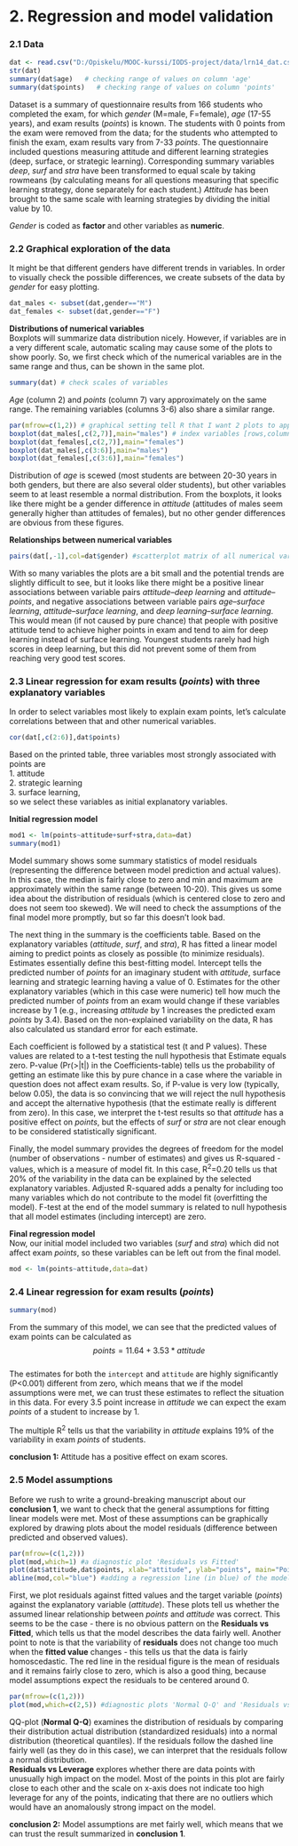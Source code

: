# 2. Regression and model validation

### 2.1 Data 
```r
dat <- read.csv("D:/Opiskelu/MOOC-kurssi/IODS-project/data/lrn14_dat.csv") 
str(dat)
summary(dat$age)   # checking range of values on column 'age'
summary(dat$points)   # checking range of values on column 'points'
```
Dataset is a summary of questionnaire results from 166 students who completed the exam, for which *gender* (M=male, F=female), *age* (17-55 years), and exam results (*points*) is known. The students with 0 points from the exam were removed from the data; for the students who attempted to finish the exam, exam results vary from 7-33 *points*. The questionnaire included questions measuring attitude and different learning strategies (deep, surface, or strategic learning). Corresponding summary variables *deep*, *surf* and *stra* have been transformed to equal scale by taking rowmeans (by calculating means for all questions measuring that specific learning strategy, done separately for each student.) *Attitude* has been brought to the same scale with learning strategies by dividing the initial value by 10.  

*Gender* is coded as **factor** and other variables as **numeric**.

### 2.2 Graphical exploration of the data  
It might be that different genders have different trends in variables. In order to visually check the possible differences, we create subsets of the data by *gender* for easy plotting.  

```r
dat_males <- subset(dat,gender=="M")  
dat_females <- subset(dat,gender=="F")  
```  
    
**Distributions of numerical variables**  
Boxplots will summarize data distribution nicely. However, if variables are in a very different scale, automatic scaling may cause some of the plots to show poorly. So, we first check which of the numerical variables are in the same range and thus, can be shown in the same plot.  
```r
summary(dat) # check scales of variables   
```
*Age* (column 2) and *points* (column 7) vary approximately on the same range. The remaining variables (columns 3-6) also share a similar range.  
```r
par(mfrow=c(1,2)) # graphical setting tell R that I want 2 plots to appear side by side
boxplot(dat_males[,c(2,7)],main="males") # index variables [rows,columns] are used to specify that in this plot, we want to plot data in columns 2 and 7     
boxplot(dat_females[,c(2,7)],main="females")     
boxplot(dat_males[,c(3:6)],main="males")  
boxplot(dat_females[,c(3:6)],main="females")  
```    

Distribution of *age* is scewed (most students are between 20-30 years in both genders, but there are also several older students), but other variables seem to at least resemble a normal distribution. From the boxplots, it looks like there might be a gender difference in *attitude* (attitudes of males seem generally higher than attitudes of females), but no other gender differences are obvious from these figures.  

**Relationships between numerical variables**  
```r
pairs(dat[,-1],col=dat$gender) #scatterplot matrix of all numerical variables (excluding column 1, which is a categorical variable), points are colored according to gender  
```   
With so many variables the plots are a bit small and the potential trends are slightly difficult to see, but it looks like there might be a positive linear associations between variable pairs *attitude*--*deep learning* and *attitude*--*points*, and negative associations between variable pairs *age*--*surface learning*, *attitude*--*surface learning*, and *deep learning*--*surface learning*. This would mean (if not caused by pure chance) that people with positive attitude tend to achieve higher points in exam and tend to aim for deep learning instead of surface learning. Youngest students rarely had high scores in deep learning, but this did not prevent some of them from reaching very good test scores.  

### 2.3 Linear regression for exam results (*points*) with three explanatory variables  
In order to select variables most likely to explain exam points, let's calculate correlations between that and other numerical variables.  
```r
cor(dat[,c(2:6)],dat$points)  
```
Based on the printed table, three variables most strongly associated with points are  
  1. attitude  
  2. strategic learning  
  3. surface learning,  
so we select these variables as initial explanatory variables. 


**Initial regression model**  
```r
mod1 <- lm(points~attitude+surf+stra,data=dat)
summary(mod1)  
```  
Model summary shows some summary statistics of model residuals (representing the difference between model prediction and actual values). In this case, the median is fairly close to zero and min and maximum are approximately within the same range (between 10-20). This gives us some idea about the distribution of residuals (which is centered close to zero and does not seem too skewed). We will need to check the assumptions of the final model more promptly, but so far this doesn't look bad.  

The next thing in the summary is the coefficients table. Based on the explanatory variables (*attitude*, *surf*, and *stra*), R has fitted a linear model aiming to predict points as closely as possible (to minimize residuals). Estimates essentially define this best-fitting model. Intercept tells the predicted number of *points* for an imaginary student with *attitude*, surface learning and strategic learning having a value of 0. Estimates for the other explanatory variables (which in this case were numeric) tell how much the predicted number of *points* from an exam would change if these variables increase by 1 (e.g., increasing *attitude* by 1 increases the predicted exam *points* by 3.4). Based on the non-explained variability on the data, R has also calculated us standard error for each estimate.  

Each coefficient is followed by a statistical test (t and P values). These values are related to a t-test testing the null hypothesis that Estimate equals zero. P-value (Pr(>|t|) in the Coefficients-table) tells us the probability of getting an estimate like this by pure chance in a case where the variable in question does not affect exam results. So, if P-value is very low (typically, below 0.05), the data is so convincing that we will reject the null hypothesis and accept the alternative hypothesis (that the estimate really is different from zero). In this case, we interpret the t-test results so that *attitude* has a positive effect on *points*, but the effects of *surf* or *stra* are not clear enough to be considered statistically significant.  

Finally, the model summary provides the degrees of freedom for the model (number of observations - number of estimates) and gives us R-squared -values, which is a measure of model fit. In this case, R^2^=0.20 tells us that 20% of the variability in the data can be explained by the selected explanatory variables. Adjusted R-squared adds a penalty for including too many variables which do not contribute to the model fit (overfitting the model). F-test at the end of the model summary is related to null hypothesis that all model estimates (including intercept) are zero.  
    
**Final regression model**  
Now, our initial model included two variables (*surf* and *stra*) which did not affect exam *points*, so these variables can be left out from the final model.  
```r
mod <- lm(points~attitude,data=dat)
```  
### 2.4 Linear regression for exam results (*points*)  
```r
summary(mod)
```  
From the summary of this model, we can see that the predicted values of exam points can be calculated as 
$$points=11.64+3.53*attitude$$  
The estimates for both the `intercept` and `attitude` are highly significantly (P<0.001) different from zero, which means that we if the model assumptions were met, we can trust these estimates to reflect the situation in this data. For every 3.5 point increase in *attitude* we can expect the exam *points* of a student to increase by 1.  

The multiple R^2^ tells us that the variability in *attitude* explains 19% of the variability in exam *points* of students.  

**conclusion 1:** Attitude has a positive effect on exam scores.  

### 2.5 Model assumptions  
Before we rush to write a ground-breaking manuscript about our **conclusion 1**, we want to check that the general assumptions for fitting linear models were met. Most of these assumptions can be graphically explored by drawing plots about the model residuals (difference between predicted and observed values).
````r
par(mfrow=(c(1,2)))
plot(mod,which=1) #a diagnostic plot 'Residuals vs Fitted'
plot(dat$attitude,dat$points, xlab="attitude", ylab="points", main="Points vs attitude") #predicted vs. explanatory variable
abline(mod,col="blue") #adding a regression line (in blue) of the model to the figure. Residuals are the vertical distance of each point from this line.
````  
First, we plot residuals against fitted values and the target variable (*points*) against the explanatory variable (*attitude*). These plots tell us whether the assumed linear relationship between *points* and *attitude* was correct. This seems to be the case - there is no obvious pattern on the **Residuals vs Fitted**, which tells us that the model describes the data fairly well. Another point to note is that the variability of **residuals** does not change too much when the **fitted value** changes - this tells us that the data is fairly homoscedastic. The red line in the residual figure is the mean of residuals and it remains fairly close to zero, which is also a good thing, because model assumptions expect the residuals to be centered around 0.  
````r
par(mfrow=(c(1,2)))
plot(mod,which=c(2,5)) #diagnostic plots 'Normal Q-Q' and 'Residuals vs Leverage'
````  
QQ-plot (**Normal Q-Q**) examines the distribution of residuals by comparing their distribution actual distribution (standardized residuals) into a normal distribution (theoretical quantiles). If the residuals follow the dashed line fairly well (as they do in this case), we can interpret that the residuals follow a normal distribution.  
    **Residuals vs Leverage** explores whether there are data points with unusually high impact on the model. Most of the points in this plot are fairly close to each other and the scale on x-axis does not indicate too high leverage for any of the points, indicating that there are no outliers which would have an anomalously strong impact on the model.  

**conclusion 2:** Model assumptions are met fairly well, which means that we can trust the result summarized in **conclusion 1**.  
